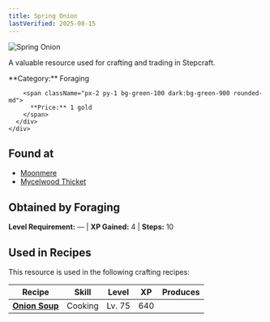 ```yaml
---
title: Spring Onion
lastVerified: 2025-08-15
---
```


<div className="flex items-start gap-6 mb-8">
  <div className="flex-shrink-0">
    <img src="/assets/resources/foraging/spring_onion.png" alt="Spring Onion" className="w-24 h-24 border rounded-lg" />
  </div>
  <div className="flex-1">
    <div className="space-y-2">
      <p className="text-lg text-muted-foreground">A valuable resource used for crafting and trading in Stepcraft.</p>
      <div className="flex flex-wrap gap-4 text-sm">
        <span className="px-2 py-1 bg-blue-100 dark:bg-blue-900 rounded-md">
          **Category:** Foraging
        </span>
        
        <span className="px-2 py-1 bg-green-100 dark:bg-green-900 rounded-md">
          **Price:** 1 gold
        </span>
      </div>
    </div>
  </div>
</div>

## Found at

- [Moonmere](/docs/map/individual/moonmere)
- [Mycelwood Thicket](/docs/map/individual/mycelwood_thicket)

## Obtained by Foraging

**Level Requirement:** — | **XP Gained:** 4 | **Steps:** 10



## Used in Recipes

This resource is used in the following crafting recipes:

| Recipe | Skill | Level | XP | Produces |
|--------|-------|-------|----|---------:|
| **[Onion Soup](/docs/items/individual/onion_soup)** | Cooking | Lv. 75 | 640 |  |
